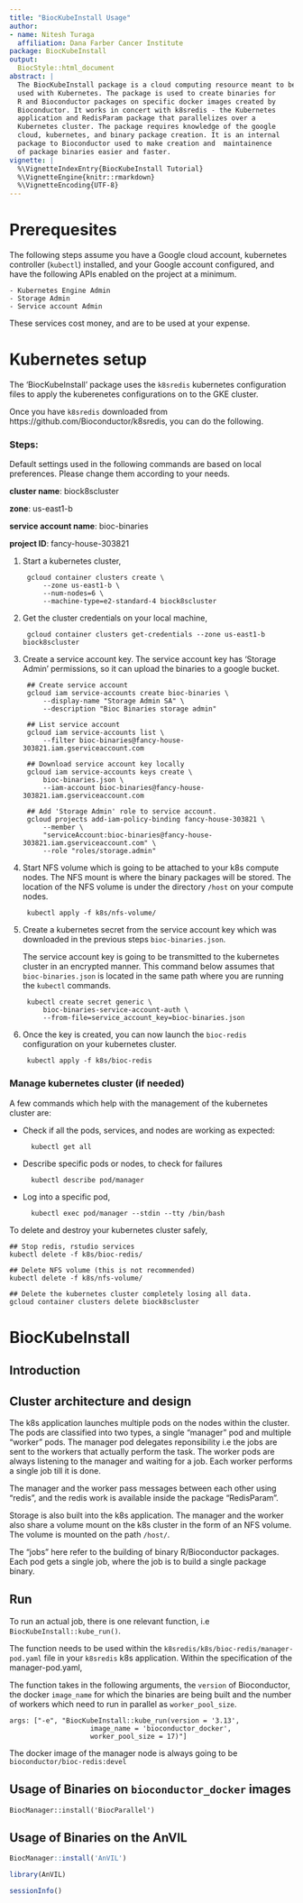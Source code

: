 ```yaml
---
title: "BiocKubeInstall Usage"
author:
- name: Nitesh Turaga
  affiliation: Dana Farber Cancer Institute
package: BiocKubeInstall
output:
  BiocStyle::html_document
abstract: |
  The BiocKubeInstall package is a cloud computing resource meant to be
  used with Kubernetes. The package is used to create binaries for
  R and Bioconductor packages on specific docker images created by
  Bioconductor. It works in concert with k8sredis - the Kubernetes
  application and RedisParam package that parallelizes over a
  Kubernetes cluster. The package requires knowledge of the google
  cloud, kubernetes, and binary package creation. It is an internal
  package to Bioconductor used to make creation and  maintainence
  of package binaries easier and faster.
vignette: |
  %\VignetteIndexEntry{BiocKubeInstall Tutorial}
  %\VignetteEngine{knitr::rmarkdown}
  %\VignetteEncoding{UTF-8}
---
```


# Prerequesites

The following steps assume you have a Google cloud account, kubernetes
controller (`kubectl`) installed, and your Google account configured,
and have the following APIs enabled on the project at a minimum.

	- Kubernetes Engine Admin
	- Storage Admin
	- Service account Admin

These services cost money, and are to be used at your expense.

# Kubernetes setup

The 'BiocKubeInstall' package uses the `k8sredis` kubernetes
configuration files to apply the kuberenetes configurations on to the
GKE cluster.

Once you have `k8sredis` downloaded from
https://github.com/Bioconductor/k8sredis, you can do the following.

### Steps:

Default settings used in the following commands are based on local
preferences. Please change them according to your needs.

**cluster name**: biock8scluster

**zone**: us-east1-b

**service account name**: bioc-binaries

**project ID**: fancy-house-303821

1. Start a kubernetes cluster,

		gcloud container clusters create \
			--zone us-east1-b \
			--num-nodes=6 \
			--machine-type=e2-standard-4 biock8scluster

1. Get the cluster credentials on your local machine,

		gcloud container clusters get-credentials --zone us-east1-b biock8scluster

1. Create a service account key. The service account key has 'Storage
   Admin' permissions, so it can upload the binaries to a google
   bucket.

		## Create service account
		gcloud iam service-accounts create bioc-binaries \
			--display-name "Storage Admin SA" \
			--description "Bioc Binaries storage admin"

		## List service account
		gcloud iam service-accounts list \
			--filter bioc-binaries@fancy-house-303821.iam.gserviceaccount.com

		## Download service account key locally
		gcloud iam service-accounts keys create \
			bioc-binaries.json \
			--iam-account bioc-binaries@fancy-house-303821.iam.gserviceaccount.com

		## Add 'Storage Admin' role to service account.
		gcloud projects add-iam-policy-binding fancy-house-303821 \
			--member \
			"serviceAccount:bioc-binaries@fancy-house-303821.iam.gserviceaccount.com" \
			--role "roles/storage.admin"

1. Start NFS volume which is going to be attached to your
   k8s compute nodes. The NFS mount is where the binary packages will
   be stored. The location of the NFS volume is under the directory
   `/host` on your compute nodes.

		kubectl apply -f k8s/nfs-volume/

1. Create a kubernetes secret from the service account key which was
   downloaded in the previous steps `bioc-binaries.json`.

   The service account key is going to be transmitted to the
   kubernetes cluster in an encrypted manner. This command below
   assumes that `bioc-binaries.json` is located in the same path where
   you are running the `kubectl` commands.

		kubectl create secret generic \
			bioc-binaries-service-account-auth \
			--from-file=service_account_key=bioc-binaries.json

1. Once the key is created, you can now launch the `bioc-redis`
   configuration on your kubernetes cluster.

		kubectl apply -f k8s/bioc-redis


### Manage kubernetes cluster (if needed)


A few commands which help with the management of the kubernetes cluster are:

- Check if all the pods, services, and nodes are working as expected:

		kubectl get all

- Describe specific pods or nodes, to check for failures

		kubectl describe pod/manager

- Log into a specific pod,

		kubectl exec pod/manager --stdin --tty /bin/bash

To delete and destroy your kubernetes cluster safely,

	## Stop redis, rstudio services
	kubectl delete -f k8s/bioc-redis/

	## Delete NFS volume (this is not recommended)
	kubectl delete -f k8s/nfs-volume/

	## Delete the kubernetes cluster completely losing all data.
	gcloud container clusters delete biock8scluster


# BiocKubeInstall

## Introduction


## Cluster architecture and design

The k8s application launches multiple pods on the nodes within the
cluster. The pods are classified into two types, a single "manager"
pod and multiple "worker" pods. The manager pod delegates
reponsibility i.e the jobs are sent to the workers that actually
perform the task. The worker pods are always listening to the manager
and waiting for a job. Each worker performs a single job till it is
done.

The manager and the worker pass messages between each other using
"redis", and the redis work is available inside the package
"RedisParam".

Storage is also built into the k8s application. The manager and the
worker also share a volume mount on the k8s cluster in the form of an
NFS volume. The volume is mounted on the path `/host/`.

The "jobs" here refer to the building of binary R/Bioconductor
packages. Each pod gets a single job, where the job is to build a
single package binary.

## Run

To run an actual job, there is one relevant function, i.e
`BiocKubeInstall::kube_run()`.

The function needs to be used within the
`k8sredis/k8s/bioc-redis/manager-pod.yaml` file in your `k8sredis` k8s
application. Within the specification of the manager-pod.yaml,

The function takes in the following arguments, the `version` of
Bioconductor, the docker `image_name` for which the binaries are being
built and the number of workers which need to run in parallel as
`worker_pool_size`.

```
args: ["-e", "BiocKubeInstall::kube_run(version = '3.13',
					image_name = 'bioconductor_docker',
					worker_pool_size = 17)"]
```

The docker image of the manager node is always going to be
`bioconductor/bioc-redis:devel`


## Usage of Binaries on `bioconductor_docker` images

```
BiocManager::install('BiocParallel')
```


## Usage of Binaries on the AnVIL

```r
BiocManager::install('AnVIL')

library(AnVIL)
```


```r
sessionInfo()
```
